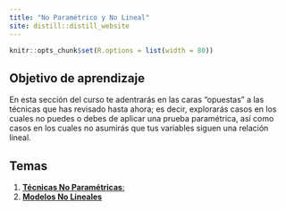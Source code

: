 ```yaml
---
title: "No Paramétrico y No Lineal"
site: distill::distill_website
---
```


```r
knitr::opts_chunk$set(R.options = list(width = 80))
```

## Objetivo de aprendizaje

En esta sección del curso te adentrarás en las caras "opuestas" a las técnicas que has revisado hasta ahora; es decir, explorarás casos en los cuales no puedes o debes de aplicar una prueba paramétrica, así como casos en los cuales no asumirás que tus variables siguen una relación lineal.

## Temas

1. [**Técnicas No Paramétricas**:](https://arturobell.github.io/Bioestadistica_R/c09_no_par.html)
2. [**Modelos No Lineales**](https://arturobell.github.io/Bioestadistica_R/c10_no_lineal.html)
